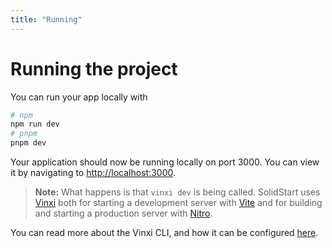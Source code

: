 ```yaml
---
title: "Running"
---
```


# Running the project

You can run your app locally with

```bash
# npm
npm run dev
# pnpm
pnpm dev
```

Your application should now be running locally on port 3000. You can view it by navigating to [http://localhost:3000](http://localhost:3000).

> **Note:** What happens is that `vinxi dev` is being called. SolidStart uses [Vinxi](https://vinxi.vercel.app/) both for starting a development server with [Vite](https://vitejs.dev/) and for building and starting a production server with [Nitro](https://nitro.unjs.io/).

You can read more about the Vinxi CLI, and how it can be configured [here](https://vinxi.vercel.app/api/cli.html).